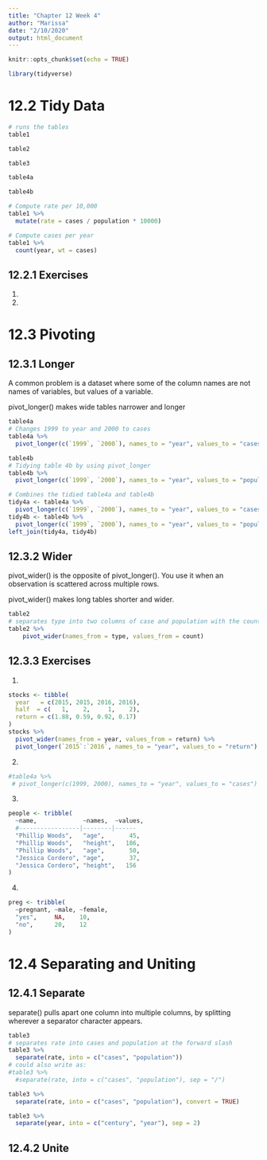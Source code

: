 ```yaml
---
title: "Chapter 12 Week 4"
author: "Marissa"
date: "2/10/2020"
output: html_document
---
```


```r
knitr::opts_chunk$set(echo = TRUE)
```

```r
library(tidyverse)
```
# 12.2 Tidy Data
```r
# runs the tables
table1

table2

table3

table4a 

table4b 

```

```r
# Compute rate per 10,000
table1 %>% 
  mutate(rate = cases / population * 10000)

# Compute cases per year
table1 %>% 
  count(year, wt = cases)
```

## 12.2.1 Exercises
1.
2.

# 12.3 Pivoting

## 12.3.1 Longer
A common problem is a dataset where some of the column names are not names of variables, but values of a variable.

pivot_longer() makes wide tables narrower and longer
```r
table4a
# Changes 1999 to year and 2000 to cases
table4a %>% 
  pivot_longer(c(`1999`, `2000`), names_to = "year", values_to = "cases")
```

```r
table4b
# Tidying table 4b by using pivot_longer
table4b %>% 
  pivot_longer(c(`1999`, `2000`), names_to = "year", values_to = "population")
```

```r
# Combines the tidied table4a and table4b
tidy4a <- table4a %>% 
  pivot_longer(c(`1999`, `2000`), names_to = "year", values_to = "cases")
tidy4b <- table4b %>% 
  pivot_longer(c(`1999`, `2000`), names_to = "year", values_to = "population")
left_join(tidy4a, tidy4b)
```

## 12.3.2 Wider
pivot_wider() is the opposite of pivot_longer(). You use it when an observation is scattered across multiple rows.

pivot_wider() makes long tables shorter and wider.
```r
table2
# separates type into two columns of case and population with the count as the values
table2 %>%
    pivot_wider(names_from = type, values_from = count)
```

## 12.3.3 Exercises
1.
```r
stocks <- tibble(
  year   = c(2015, 2015, 2016, 2016),
  half  = c(   1,    2,     1,    2),
  return = c(1.88, 0.59, 0.92, 0.17)
)
stocks %>% 
  pivot_wider(names_from = year, values_from = return) %>% 
  pivot_longer(`2015`:`2016`, names_to = "year", values_to = "return")
```

2.
```r
#table4a %>% 
 # pivot_longer(c(1999, 2000), names_to = "year", values_to = "cases")
```

3.
```r
people <- tribble(
  ~name,             ~names,  ~values,
  #-----------------|--------|------
  "Phillip Woods",   "age",       45,
  "Phillip Woods",   "height",   186,
  "Phillip Woods",   "age",       50,
  "Jessica Cordero", "age",       37,
  "Jessica Cordero", "height",   156
)
```

4.
```r
preg <- tribble(
  ~pregnant, ~male, ~female,
  "yes",     NA,    10,
  "no",      20,    12
)
```

# 12.4 Separating and Uniting

## 12.4.1 Separate
separate() pulls apart one column into multiple columns, by splitting wherever a separator character appears.
```r
table3
# separates rate into cases and population at the forward slash
table3 %>% 
  separate(rate, into = c("cases", "population"))
# could also write as:
#table3 %>% 
  #separate(rate, into = c("cases", "population"), sep = "/")
```

```r
table3 %>% 
  separate(rate, into = c("cases", "population"), convert = TRUE)
```

```r
table3 %>% 
  separate(year, into = c("century", "year"), sep = 2)
```

## 12.4.2 Unite





